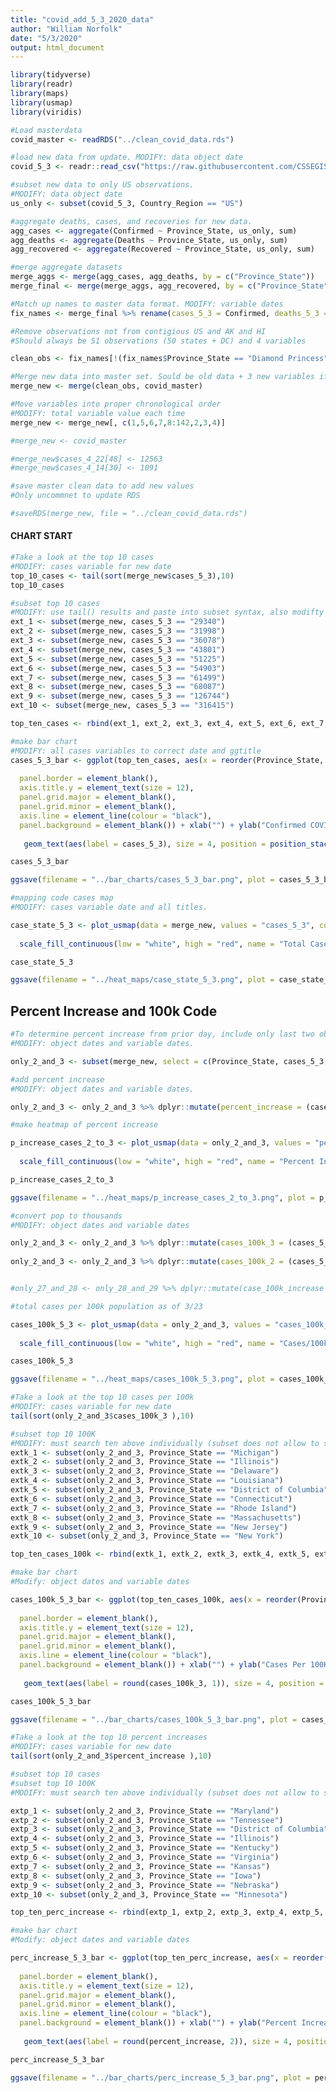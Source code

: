 ```yaml
---
title: "covid_add_5_3_2020_data"
author: "William Norfolk"
date: "5/3/2020"
output: html_document
---
```


```r
library(tidyverse)
library(readr)
library(maps)
library(usmap)
library(viridis)
```

```r
#Load masterdata
covid_master <- readRDS("../clean_covid_data.rds")
```


```r
#load new data from update. MODIFY: data object date
covid_5_3 <- readr::read_csv("https://raw.githubusercontent.com/CSSEGISandData/COVID-19/master/csse_covid_19_data/csse_covid_19_daily_reports/05-03-2020.csv")
```

```r
#subset new data to only US observations. 
#MODIFY: data object date
us_only <- subset(covid_5_3, Country_Region == "US")
```

```r
#aggregate deaths, cases, and recoveries for new data. 
agg_cases <- aggregate(Confirmed ~ Province_State, us_only, sum)
agg_deaths <- aggregate(Deaths ~ Province_State, us_only, sum)
agg_recovered <- aggregate(Recovered ~ Province_State, us_only, sum)
```

```r
#merge aggregate datasets
merge_aggs <- merge(agg_cases, agg_deaths, by = c("Province_State"))
merge_final <- merge(merge_aggs, agg_recovered, by = c("Province_State"))
```

```r
#Match up names to master data format. MODIFY: variable dates
fix_names <- merge_final %>% rename(cases_5_3 = Confirmed, deaths_5_3 = Deaths, recov_5_3 = Recovered)
```

```r
#Remove observations not from contigious US and AK and HI
#Should always be 51 observations (50 states + DC) and 4 variables

clean_obs <- fix_names[!(fix_names$Province_State == "Diamond Princess" | fix_names$Province_State == "Grand Princess" | fix_names$Province_State == "Guam" | fix_names$Province_State == "Puerto Rico" | fix_names$Province_State == "United States Virgin Islands" | fix_names$Province_State == "US" | fix_names$Province_State == "American Samoa" | fix_names$Province_State == "Northern Mariana Islands" | fix_names$Province_State == "Virgin Islands" | fix_names$Province_State == "Wuhan Evacuee" | fix_names$Province_State == "Recovered"),]
```

```r
#Merge new data into master set. Sould be old data + 3 new variables if successful
merge_new <- merge(clean_obs, covid_master)
```

```r
#Move variables into proper chronological order
#MODIFY: total variable value each time
merge_new <- merge_new[, c(1,5,6,7,8:142,2,3,4)]
```

```r
#merge_new <- covid_master
```

```r
#merge_new$cases_4_22[48] <- 12563
#merge_new$cases_4_14[30] <- 1091

```


```r
#save master clean data to add new values
#Only uncommnet to update RDS

#saveRDS(merge_new, file = "../clean_covid_data.rds")
```

#### CHART START

```r
#Take a look at the top 10 cases
#MODIFY: cases variable for new date
top_10_cases <- tail(sort(merge_new$cases_5_3),10)
top_10_cases
```

```r
#subset top 10 cases
#MODIFY: use tail() results and paste into subset syntax, also modifty cases date value
ext_1 <- subset(merge_new, cases_5_3 == "29340")
ext_2 <- subset(merge_new, cases_5_3 == "31998")
ext_3 <- subset(merge_new, cases_5_3 == "36078")
ext_4 <- subset(merge_new, cases_5_3 == "43801")
ext_5 <- subset(merge_new, cases_5_3 == "51225")
ext_6 <- subset(merge_new, cases_5_3 == "54903")
ext_7 <- subset(merge_new, cases_5_3 == "61499")
ext_8 <- subset(merge_new, cases_5_3 == "68087")
ext_9 <- subset(merge_new, cases_5_3 == "126744")
ext_10 <- subset(merge_new, cases_5_3 == "316415")

top_ten_cases <- rbind(ext_1, ext_2, ext_3, ext_4, ext_5, ext_6, ext_7, ext_8, ext_9, ext_10)
```

```r
#make bar chart
#MODIFY: all cases variables to correct date and ggtitle
cases_5_3_bar <- ggplot(top_ten_cases, aes(x = reorder(Province_State, -cases_5_3), cases_5_3)) + geom_bar(aes(fill = reorder(Province_State, -cases_5_3)),stat = "identity") + theme(axis.text.x = element_text(angle = 45, hjust = 1),
                                                                                                   legend.position = "none",                                                                        axis.text=element_text(size=12),
  panel.border = element_blank(), 
  axis.title.y = element_text(size = 12),
  panel.grid.major = element_blank(),
  panel.grid.minor = element_blank(),
  axis.line = element_line(colour = "black"),
  panel.background = element_blank()) + xlab("") + ylab("Confirmed COVID-19 Cases") + ggtitle("Top Ten Confirmed COVID-19 Cases by State 5/3/2020") +
  
   geom_text(aes(label = cases_5_3), size = 4, position = position_stack(vjust = 0.8))

cases_5_3_bar 
```

```r
ggsave(filename = "../bar_charts/cases_5_3_bar.png", plot = cases_5_3_bar)
```

```r
#mapping code cases map
#MODIFY: cases variable date and all titles.

case_state_5_3 <- plot_usmap(data = merge_new, values = "cases_5_3", color = "black") + 
  
  scale_fill_continuous(low = "white", high = "red", name = "Total Cases", label = scales::comma) + theme(legend.position = "right", plot.title = element_text(color = "black", size = 15, face = "bold"), plot.subtitle = element_text(color = "black", size = 10, face = "italic")) + labs(title = "COVID-19 Confirmed Cases by State", subtitle = "Data as of: 5/3/2020")

case_state_5_3
```

```r
ggsave(filename = "../heat_maps/case_state_5_3.png", plot = case_state_5_3)
```

## Percent Increase and 100k Code

```r
#To determine percent increase from prior day, include only last two observations
#MODIFY: object dates and variable dates.

only_2_and_3 <- subset(merge_new, select = c(Province_State, cases_5_3, cases_5_2, fips, total_pop))
```




```r
#add percent increase
#MODIFY: object dates and variable dates.

only_2_and_3 <- only_2_and_3 %>% dplyr::mutate(percent_increase = (cases_5_3 - cases_5_2) / cases_5_2 * 100)
```

```r
#make heatmap of percent increase

p_increase_cases_2_to_3 <- plot_usmap(data = only_2_and_3, values = "percent_increase", color = "black") + 
  
  scale_fill_continuous(low = "white", high = "red", name = "Percent Increase", label = scales::comma) + theme(legend.position = "right", plot.title = element_text(color = "black", size = 15, face = "bold"), plot.subtitle = element_text(color = "black", size = 10, face = "italic")) + labs(title = "Percent Increase of Confirmed COVID-19 Cases by State", subtitle = "From: 5/2/2020-5/3/2020")

p_increase_cases_2_to_3
```

```r
ggsave(filename = "../heat_maps/p_increase_cases_2_to_3.png", plot = p_increase_cases_2_to_3)
```

```r
#convert pop to thousands
#MODIFY: object dates and variable dates

only_2_and_3 <- only_2_and_3 %>% dplyr::mutate(cases_100k_3 = (cases_5_3 / total_pop) *100000)
  
only_2_and_3 <- only_2_and_3 %>% dplyr::mutate(cases_100k_2 = (cases_5_2 / total_pop) * 100000)


#only_27_and_28 <- only_28_and_29 %>% dplyr::mutate(case_100k_increase = (cases_100k_28 - cases_100k_27) / cases_100k_27 *100)

```

```r
#total cases per 100k population as of 3/23

cases_100k_5_3 <- plot_usmap(data = only_2_and_3, values = "cases_100k_3", color = "black") + 
  
  scale_fill_continuous(low = "white", high = "red", name = "Cases/100k Population", label = scales::comma) + theme(legend.position = "right", plot.title = element_text(color = "black", size = 15, face = "bold"), plot.subtitle = element_text(color = "black", size = 10, face = "italic")) + labs(title = "COVID-19 Confirmed Cases Per 100K Individuals by State", subtitle = "Data as of: 5/3/2020")

cases_100k_5_3
```

```r
ggsave(filename = "../heat_maps/cases_100k_5_3.png", plot = cases_100k_5_3)
```

```r
#Take a look at the top 10 cases per 100k
#MODIFY: cases variable for new date
tail(sort(only_2_and_3$cases_100k_3 ),10)
```


```r
#subset top 10 100K
#MODIFY: must search ten above individually (subset does not allow to select by these values for some reason...) and past the states in the code below.Also modify variable and object date names.
extk_1 <- subset(only_2_and_3, Province_State == "Michigan")
extk_2 <- subset(only_2_and_3, Province_State == "Illinois")
extk_3 <- subset(only_2_and_3, Province_State == "Delaware")
extk_4 <- subset(only_2_and_3, Province_State == "Louisiana")
extk_5 <- subset(only_2_and_3, Province_State == "District of Columbia")
extk_6 <- subset(only_2_and_3, Province_State == "Connecticut")
extk_7 <- subset(only_2_and_3, Province_State == "Rhode Island")
extk_8 <- subset(only_2_and_3, Province_State == "Massachusetts")
extk_9 <- subset(only_2_and_3, Province_State == "New Jersey")
extk_10 <- subset(only_2_and_3, Province_State == "New York")

top_ten_cases_100k <- rbind(extk_1, extk_2, extk_3, extk_4, extk_5, extk_6, extk_7, extk_8, extk_9, extk_10)
```

```r
#make bar chart
#Modify: object dates and variable dates

cases_100k_5_3_bar <- ggplot(top_ten_cases_100k, aes(x = reorder(Province_State, -cases_100k_3), cases_100k_3)) + geom_bar(aes(fill = reorder(Province_State, -cases_100k_3)), stat = "identity") + theme(axis.text.x = element_text(angle = 45, hjust = 1),
                                                                                                   legend.position = "none",                                                                        axis.text=element_text(size=12),
  panel.border = element_blank(),   
  axis.title.y = element_text(size = 12),
  panel.grid.major = element_blank(),
  panel.grid.minor = element_blank(),
  axis.line = element_line(colour = "black"),
  panel.background = element_blank()) + xlab("") + ylab("Cases Per 100K Individuals") + ggtitle("Top Ten COVID-19 Confirmed Cases Per 100K Individuals by State 5/3/2020") +
  
   geom_text(aes(label = round(cases_100k_3, 1)), size = 4, position = position_stack(vjust = 0.8))

cases_100k_5_3_bar
```

```r
ggsave(filename = "../bar_charts/cases_100k_5_3_bar.png", plot = cases_100k_5_3_bar)
```

```r
#Take a look at the top 10 percent increases
#MODIFY: cases variable for new date
tail(sort(only_2_and_3$percent_increase ),10)
```

```r
#subset top 10 cases
#subset top 10 100K
#MODIFY: must search ten above individually (subset does not allow to select by these values for some reason...) and past the states in the code below.Also modify variable and object date names.

extp_1 <- subset(only_2_and_3, Province_State == "Maryland")
extp_2 <- subset(only_2_and_3, Province_State == "Tennessee")
extp_3 <- subset(only_2_and_3, Province_State == "District of Columbia")
extp_4 <- subset(only_2_and_3, Province_State == "Illinois")
extp_5 <- subset(only_2_and_3, Province_State == "Kentucky")
extp_6 <- subset(only_2_and_3, Province_State == "Virginia")
extp_7 <- subset(only_2_and_3, Province_State == "Kansas")
extp_8 <- subset(only_2_and_3, Province_State == "Iowa")
extp_9 <- subset(only_2_and_3, Province_State == "Nebraska")
extp_10 <- subset(only_2_and_3, Province_State == "Minnesota")

top_ten_perc_increase <- rbind(extp_1, extp_2, extp_3, extp_4, extp_5, extp_6, extp_7, extp_8, extp_9, extp_10)
```

```r
#make bar chart
#Modify: object dates and variable dates

perc_increase_5_3_bar <- ggplot(top_ten_perc_increase, aes(x = reorder(Province_State, -percent_increase), percent_increase)) + geom_bar(aes(fill = reorder(Province_State, -percent_increase)), stat = "identity") + theme(axis.text.x = element_text(angle = 45, hjust = 1),
                                                                                                   legend.position = "none",                                                                        axis.text=element_text(size=12),
  panel.border = element_blank(),   
  axis.title.y = element_text(size = 12),
  panel.grid.major = element_blank(),
  panel.grid.minor = element_blank(),
  axis.line = element_line(colour = "black"),
  panel.background = element_blank()) + xlab("") + ylab("Percent Increase") + ggtitle("COVID-19: Top Ten Percent Increase by State from 5/2/20-5/3/20") +
  
   geom_text(aes(label = round(percent_increase, 2)), size = 4, position = position_stack(vjust = 0.8))

perc_increase_5_3_bar
```

```r
ggsave(filename = "../bar_charts/perc_increase_5_3_bar.png", plot = perc_increase_5_3_bar)
```